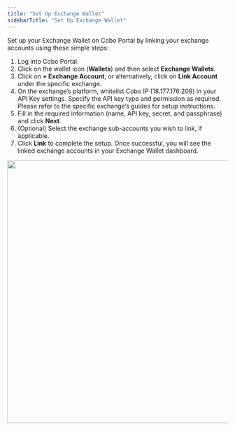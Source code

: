 ```yaml
---
title: "Set Up Exchange Wallet"
sidebarTitle: "Set Up Exchange Wallet"
---
```


Set up your Exchange Wallet on Cobo Portal by linking your exchange accounts using these simple steps:

1. Log into Cobo Portal.
2. Click on the wallet icon (**Wallets**) and then select **Exchange Wallets**.
3. Click on **+ Exchange Account**, or alternatively, click on **Link Account** under the specific exchange.
4. On the exchange’s platform, whitelist Cobo IP (18.177.176.209) in your API Key settings. Specify the API key type and permission as required. Please refer to the specific exchange’s guides for setup instructions.
5. Fill in the required information (name, API key, secret, and passphrase) and click **Next**.
6. (Optional) Select the exchange sub-accounts you wish to link, if applicable.
7. Click **Link** to complete the setup. Once successful, you will see the linked exchange accounts in your Exchange Wallet dashboard.

<img src="/images/0.png" width="700" height="600"/>